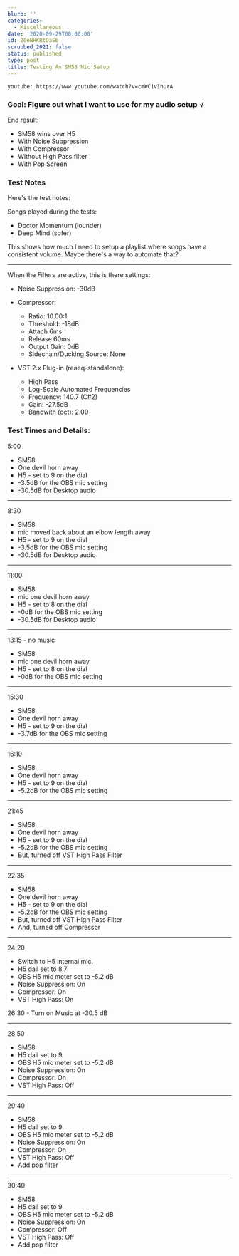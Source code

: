 ```yaml
---
blurb: ''
categories:
  - Miscellaneous
date: '2020-09-29T00:00:00'
id: 20eNHKRtOaS6
scrubbed_2021: false
status: published
type: post
title: Testing An SM58 Mic Setup
---
```


`youtube: https://www.youtube.com/watch?v=cmWC1vInUrA`


### Goal: Figure out what I want to use for my audio setup √

End result:

- SM58 wins over H5
- With Noise Suppression
- With Compressor
- Without High Pass filter
- With Pop Screen


### Test Notes

Here's the test notes:

Songs played during the tests:

- Doctor Momentum (lounder)
- Deep Mind (sofer)

This shows how much I need to setup a playlist where songs have a consistent volume. Maybe there's a way to automate that?

---


When the Filters are active, this is there settings:

- Noise Suppression: -30dB

- Compressor:
  - Ratio: 10.00:1
  - Threshold: -18dB
  - Attach 6ms
  - Release 60ms
  - Output Gain: 0dB
  - Sidechain/Ducking Source: None 
  
- VST 2.x Plug-in (reaeq-standalone):
  - High Pass
  - Log-Scale Automated Frequencies
  - Frequency: 140.7 (C#2)
  - Gain: -27.5dB
  - Bandwith (oct): 2.00


### Test Times and Details:

5:00

- SM58
- One devil horn away
- H5 - set to 9 on the dial
- -3.5dB for the OBS mic setting
- -30.5dB for Desktop audio

---


8:30 

- SM58 
- mic moved back about an elbow length away
- H5 - set to 9 on the dial
- -3.5dB for the OBS mic setting
- -30.5dB for Desktop audio

---


11:00

- SM58 
- mic one devil horn away
- H5 - set to 8 on the dial
- -0dB for the OBS mic setting
- -30.5dB for Desktop audio


---


13:15 - no music 

- SM58 
- mic one devil horn away
- H5 - set to 8 on the dial
- -0dB for the OBS mic setting


---


15:30

- SM58
- One devil horn away
- H5 - set to 9 on the dial
- -3.7dB for the OBS mic setting


---


16:10

- SM58
- One devil horn away
- H5 - set to 9 on the dial
- -5.2dB for the OBS mic setting

---



21:45

- SM58
- One devil horn away
- H5 - set to 9 on the dial
- -5.2dB for the OBS mic setting
- But, turned off VST High Pass Filter


---


22:35

- SM58
- One devil horn away
- H5 - set to 9 on the dial
- -5.2dB for the OBS mic setting
- But, turned off VST High Pass Filter
- And, turned off Compressor

---


24:20

- Switch to H5 internal mic.
- H5 dail set to 8.7
- OBS H5 mic meter set to -5.2 dB
- Noise Suppression: On
- Compressor: On
- VST High Pass: On


26:30 - Turn on Music at -30.5 dB


---


28:50


- SM58
- H5 dail set to 9
- OBS H5 mic meter set to -5.2 dB
- Noise Suppression: On
- Compressor: On
- VST High Pass: Off

---


29:40

- SM58
- H5 dail set to 9
- OBS H5 mic meter set to -5.2 dB
- Noise Suppression: On
- Compressor: On
- VST High Pass: Off
- Add pop filter

---


30:40

- SM58
- H5 dail set to 9
- OBS H5 mic meter set to -5.2 dB
- Noise Suppression: On
- Compressor: Off
- VST High Pass: Off
- Add pop filter

